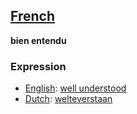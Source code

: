 == [[French]] ==

'''bien entendu'''

=== Expression ===
*[[English]]: [[well understood]]
*[[Dutch]]: [[welteverstaan]]